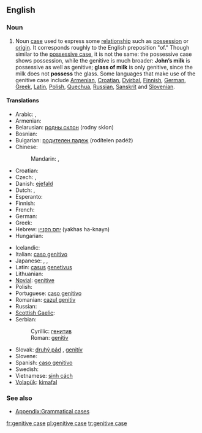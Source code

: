 ==English==
{{wikipedia}}

===Noun===
{{en-noun|sg=[[genitive]] [[case]]}}

# {{grammar}} Noun [[case]] used to express some [[relationship]] such as [[possession]] or [[origin]]. It corresponds roughly to the English preposition "of." Though similar to the [[possessive case]], it is not the same: the possessive case shows possession, while the genitive is much broader: '''John’s milk''' is possessive as well as genitive; '''glass of milk''' is only genitive, since the milk does not '''possess''' the glass. Some languages that make use of the genitive case include [[Armenian]], [[Croatian]], [[Dyirbal]], [[Finnish]], [[German]], [[Greek]], [[Latin]], [[Polish]], [[Quechua]], [[Russian]], [[Sanskrit]] and [[Slovenian]].

====Translations====
{{trans-top|noun case used to express some relationship such as possession or origin}}
* Arabic: {{t|ar|حالة المضاف إليه|f|tr=Hálat al-muDāf 'ilayh|sc=Arab}},  {{t|ar|مجرور|m|tr=majruur|sc=Arab}}
* Armenian: {{t-|hy|սեռական հոլով|tr=seṙakan holov|sc=Hayeren|xs=Armenian}}
* Belarusian: [[родны склон]] (rodny sklon) {{m}}
* Bosnian: {{t-|bs|genitiv|m}}
* Bulgarian: [[родителен падеж]] (rodítelen padéž) {{m}}
* Chinese:
*: Mandarin: {{t|zh|屬格|sc=Hani}}, {{t|zh|属格|tr=shǔgé|sc=Hani}}
* Croatian: {{t-|hr|genitiv|m}}
* Czech: {{t-|cs|genitiv|m}}, {{t-|cs|druhý pád|m}}
* Danish: [[ejefald]]
* Dutch: {{t+|nl|tweede naamval|m}}, {{t+|nl|genitief|m}}
* Esperanto: {{t-|eo|genitivo|xs=Esperanto}}
* Finnish: {{t+|fi|genetiivi}}
* French: {{t+|fr|génitif|m}}
* German: {{t+|de|Genitiv|m}}
* Greek: {{t+|el|γενική|f|tr=yenikí|sc=Grek}}
* Hebrew: [[יחס הקנײן]] (yakhas ha-knayn) {{m}}
* Hungarian: {{t+|hu|birtokos eset}}
{{trans-mid}}
* Icelandic: {{t+|is|eignarfall|n}}
* Italian: [[caso genitivo]] {{m}}
* Japanese: {{t|ja|属格|tr=ぞっかく, zokkakú|sc=Jpan}},  {{t|ja|属格|tr=ぞっかく, zokkakú|sc=Jpan}},  {{t|ja|生格|tr=せいかく, seikakú|sc=Jpan}}
* Latin: [[casus]] [[genetivus]] {{m}}
* Lithuanian: {{t+|lt|kilmininkas|m|xs=Lithuanian}}
* [[Novial]]: [[genitive]]
* Polish: {{t+|pl|dopełniacz|m}}
* Portuguese: [[caso genitivo]] {{m}}
* Romanian: [[cazul genitiv]] {{m}}
* Russian: {{t-|ru|родительный падеж|m|tr=rodítel’nyj padéž|sc=Cyrl}}
* [[Scottish Gaelic]]: {{t-|gd|tuiseal ginideach|m|xs=Scottish Gaelic}}
* Serbian:
*: Cyrillic: [[генитив]] {{m}}
*: Roman: [[genitiv]] {{m}}
* Slovak: [[druhý pád]] {{m}}, [[genitív]] {{m}}
* Slovene: {{t+|sl|rodilnik|m}}
* Spanish: [[caso genitivo]] {{m}}
* Swedish: {{t+|sv|genitiv}}
* Vietnamese: [[sinh cách]]
* [[Volapük]]: [[kimafal]]
{{trans-bottom}}

===See also===
* [[Appendix:Grammatical cases]]

[[fr:genitive case]]
[[pl:genitive case]]
[[tr:genitive case]]